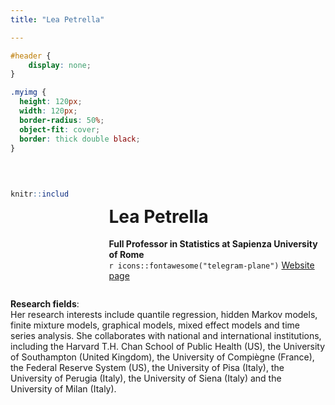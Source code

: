 ```yaml
---
title: "Lea Petrella"

---
```


```css
#header {
    display: none;
}
```

```css
.myimg {
  height: 120px;
  width: 120px;
  border-radius: 50%;
  object-fit: cover;
  border: thick double black;
}
```
<br>

:::: {.columns}

::: {.column width="20%"}
```r
knitr::include_graphics("images/petrella2.jpeg")
``` 
:::

::: {.column width="5%"}

:::

::: {.column width="75%"}
# Lea Petrella 

**Full Professor in Statistics at Sapienza University of Rome**
<!-- <br> -->
<br>
`r icons::fontawesome("telegram-plane")` [Website page](https://web.uniroma1.it/memotef/users/petrella-lea) 

<!--`r icons::fontawesome("at")` [lea.petrella@uniroma1.it](mailto:lea.petrella@uniroma1.it) -->
:::

::::

**Research fields**: <br>
Her research interests include quantile regression, hidden Markov models, finite mixture models, graphical models, mixed effect models and time series analysis. She collaborates with national and international institutions, including the Harvard T.H. Chan School of Public Health (US), the University of Southampton (United Kingdom), the University of Compiègne (France), the Federal Reserve System (US), the University of Pisa (Italy), the University of Perugia (Italy), the University of Siena (Italy) and the University of Milan (Italy).